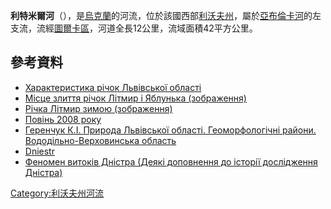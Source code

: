 '''利特米爾河'''（{{lang-uk|Літмир}}），是[[烏克蘭|烏克蘭]]的河流，位於該國西部[[利沃夫州|利沃夫州]]，屬於[[亞布倫卡河_(斯特雷河支流)|亞布倫卡河]]的左支流，流經[[圖爾卡區|圖爾卡區]]，河道全長12公里，流域面積42平方公里。

==參考資料==
* [http://oblwodgosp.lviv.ua/files/pi4ku.doc Характеристика річок Львівської області]{{dead link|date=2017年11月 |bot=InternetArchiveBot |fix-attempted=yes }}
* [http://turka.at.ua/photo/50-0-1635/ Місце злиття річок Літмир і Яблунька (зображення)]
* [http://turka.at.ua/photo/51-0-1352/ Річка Літмир зимою (зображення)]
* [http://www.mns.gov.ua/news/8575.html?PrintVersion/ Повінь 2008 року]{{Dead link|date=2019年5月 |bot=InternetArchiveBot |fix-attempted=yes }}
* [http://geoknigi.com/book_view.php?id=658/ Геренчук К.І. Природа Львівської області. Геоморфологічні райони. Вододільно-Верховинська область]{{dead link|date=2017年11月 |bot=InternetArchiveBot |fix-attempted=yes }}
* [http://www.kresy.pl/kresopedia,geografia,rzeki?zobacz/dniestr/ Dniestr] {{Wayback|url=http://www.kresy.pl/kresopedia,geografia,rzeki?zobacz%2Fdniestr%2F |date=20160308034519 }}
* [http://www.nbuv.gov.ua/portal/chem_biol/nvnltu/14_8/93_Gudowski_14_8.pdf/ Феномен витоків Дністра (Деякі доповнення до історії дослідження Дністра)]

{{DEFAULTSORT:Літмир}}
[[Category:利沃夫州河流|Category:利沃夫州河流]]


{{Ukraine-river-stub}}